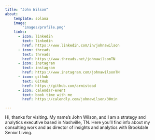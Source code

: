 ```yaml
---
title: "John Wilson"
about:
    template: solana
    image: 
        "images/profile.png"
    links:
      - icon: linkedin
        text: linkedin
        href: https://www.linkedin.com/in/johnawilson
      - icon: threads
        text: threads
        href: https://www.threads.net/johnawilsonTN
      - icon: instagram
        text: instagram
        href: https://www.instagram.com/johnawilsonTN
      - icon: github
        text: GitHub
        href: https://github.com/armistead
      - icon: calendar-event
        text: book time with me
        href: https://calendly.com/johnawilson/30min

---
```


Hi, thanks for visiting. My name's John Wilson, and I am a strategy and analytics executive based in Nashville, TN. Here you'll find info about my consulting work and as director of insights and analytics with Brookdale Senior Living.


